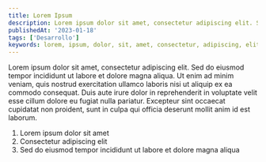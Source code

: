 ```yaml
---
title: Lorem Ipsum
description: Lorem ipsum dolor sit amet, consectetur adipiscing elit. Sed do eiusmod tempor incididunt ut labore et dolore magna aliqua.
publishedAt: '2023-01-18'
tags: ['Desarrollo']
keywords: lorem, ipsum, dolor, sit, amet, consectetur, adipiscing, elit
---
```


Lorem ipsum dolor sit amet, consectetur adipiscing elit. Sed do eiusmod tempor incididunt ut labore et dolore magna aliqua. Ut enim ad minim veniam, quis nostrud exercitation ullamco laboris nisi ut aliquip ex ea commodo consequat. Duis aute irure dolor in reprehenderit in voluptate velit esse cillum dolore eu fugiat nulla pariatur. Excepteur sint occaecat cupidatat non proident, sunt in culpa qui officia deserunt mollit anim id est laborum.

1. Lorem ipsum dolor sit amet
2. Consectetur adipiscing elit
3. Sed do eiusmod tempor incididunt ut labore et dolore magna aliqua
